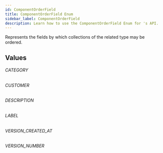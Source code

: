 ```yaml
---
id: ComponentOrderField
title: ComponentOrderField Enum
sidebar_label: ComponentOrderField
description: Learn how to use the ComponentOrderField Enum for 's API.
---
```


Represents the fields by which collections of the related type may be ordered.

## Values

###### CATEGORY

###### CUSTOMER

###### DESCRIPTION

###### LABEL

###### VERSION_CREATED_AT

###### VERSION_NUMBER
